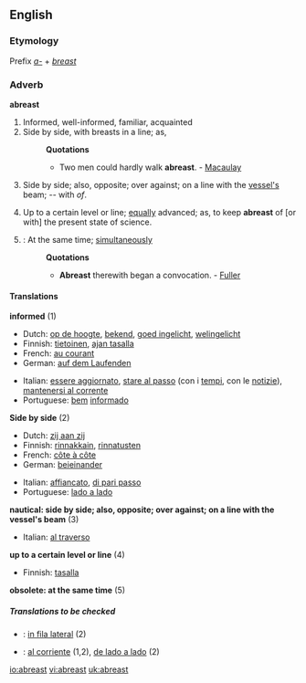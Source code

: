 ==English==

===Etymology===
Prefix ''[[a-]]'' + ''[[breast]]''
===Adverb===
'''abreast'''

#Informed, well-informed, familiar, acquainted
#Side by side, with breasts in a line; as,
#:'''Quotations'''
#:*Two men could hardly walk '''abreast'''. - [[Macaulay]]
#{{nautical}} Side by side; also, opposite; over against; on a line with the [[vessel's]] beam; -- with ''of''.
#Up to a certain level or line; [[equally]] advanced; as, to keep '''abreast''' of [or with] the present state of science.
#{{obsolete}}: At the same time; [[simultaneously]]
#:'''Quotations'''
#:*'''Abreast''' therewith began a convocation. - [[Fuller]]

====Translations====
'''informed''' (1)
{{top}}
*Dutch: [[op de hoogte]], [[bekend]], [[goed ingelicht]], [[welingelicht]]
*Finnish: [[tietoinen]], [[ajan tasalla]]
*French: [[au courant]]
*German: [[auf dem Laufenden]]
{{mid}}
*Italian: [[essere aggiornato]], [[stare al passo]] (con i [[tempi]], con le [[notizie]]), [[mantenersi al corrente]]
*Portuguese: [[bem]] [[informado]]
{{bottom}}

'''Side by side''' (2)
{{top}}
*Dutch: [[zij aan zij]]
*Finnish: [[rinnakkain]], [[rinnatusten]]
*French: [[côte à côte]]
*German: [[beieinander]]
{{mid}}
*Italian: [[affiancato]], [[di pari passo]]
*Portuguese: [[lado a lado]]
{{bottom}}

'''nautical: side by side; also, opposite; over against; on a line with the vessel's beam''' (3)
{{top}}
*Italian: [[al traverso]]
{{mid}}
{{bottom}}

'''up to a certain level or line''' (4)
{{top}}
*Finnish: [[tasalla]]
{{mid}}
{{bottom}}

'''obsolete: at the same time''' (5)
{{top}}
{{mid}}
{{bottom}}

=====Translations to be checked=====
{{checktrans}}
*{{ttbc|Interlingua}}: [[in fila lateral]] (2)
*{{ttbc|Spanish}}: [[al corriente]] (1,2), [[de lado a lado]] (2)

[[io:abreast]]
[[vi:abreast]]
[[uk:abreast]]
